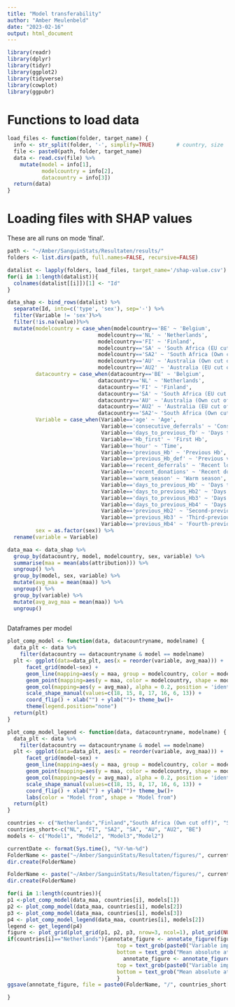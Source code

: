 ```yaml
---
title: "Model transferability"
author: "Amber Meulenbeld"
date: "2023-02-16"
output: html_document
---
```


```r
library(readr)
library(dplyr)
library(tidyr)
library(ggplot2)
library(tidyverse)
library(cowplot)
library(ggpubr)
```

# Functions to load data 
```r
load_files <- function(folder, target_name) {
  info <- str_split(folder, '-', simplify=TRUE)       # country, size
  file <- paste0(path, folder, target_name)
  data <- read.csv(file) %>%
    mutate(model = info[1],
           modelcountry = info[2],
           datacountry = info[3])
  return(data)
}
```

# Loading files with SHAP values
These are all runs on mode 'final'.

```r
path <- "~/Amber/SanguinStats/Resultaten/results/"
folders <- list.dirs(path, full.names=FALSE, recursive=FALSE)

datalist <- lapply(folders, load_files, target_name='/shap-value.csv')
for(i in 1:length(datalist)){
  colnames(datalist[[i]])[1] <- "Id"
}

data_shap <- bind_rows(datalist) %>%
  separate(Id, into=c('type', 'sex'), sep='-') %>%
  filter(Variable != 'sex')%>%
  filter(!is.na(value))%>%
  mutate(modelcountry = case_when(modelcountry=='BE' ~ 'Belgium',
                             modelcountry=='NL' ~ 'Netherlands',
                             modelcountry=='FI' ~ 'Finland',
                             modelcountry=='SA' ~ 'South Africa (EU cut off)',
                             modelcountry=='SA2' ~ 'South Africa (Own cut off)',
                             modelcountry=='AU' ~ 'Australia (Own cut off)', 
                             modelcountry=='AU2' ~ 'Australia (EU cut off)'),
         datacountry = case_when(datacountry=='BE' ~ 'Belgium',
                             datacountry=='NL' ~ 'Netherlands',
                             datacountry=='FI' ~ 'Finland',
                             datacountry=='SA' ~ 'South Africa (EU cut off)',
                             datacountry=='AU' ~ 'Australia (Own cut off)',
                             datacountry=='AU2' ~ 'Australia (EU cut off)',
                             datacountry=='SA2'~ 'South Africa (Own cut off)'),
         Variable = case_when(Variable=='age' ~ 'Age',
                              Variable=='consecutive_deferrals' ~ 'Consecutive deferrals',
                              Variable=='days_to_previous_fb' ~ 'Days to previous whole blood donation',
                              Variable=='Hb_first' ~ 'First Hb',
                              Variable=='hour' ~ 'Time',
                              Variable=='previous_Hb' ~ 'Previous Hb',
                              Variable=='previous_Hb_def' ~ 'Previous visit low Hb',
                              Variable=='recent_deferrals' ~ 'Recent low Hb',
                              Variable=='recent_donations' ~ 'Recent donations',
                              Variable=='warm_season' ~ 'Warm season',
                              Variable=='days_to_previous_Hb' ~ 'Days to previous Hb measurement',
                              Variable=='days_to_previous_Hb2' ~ 'Days to second-previous Hb measurement',
                              Variable=='days_to_previous_Hb3' ~ 'Days to third-previous Hb measurement',
                              Variable=='days_to_previous_Hb4' ~ 'Days to fourth-previous Hb measurement',
                              Variable=='previous_Hb2' ~ 'Second-previous Hb',
                              Variable=='previous_Hb3' ~ 'Third-previous Hb',
                              Variable=='previous_Hb4' ~ 'Fourth-previous Hb'),
         sex = as.factor(sex)) %>%
  rename(variable = Variable)  

data_maa <- data_shap %>%
  group_by(datacountry, model, modelcountry, sex, variable) %>%
  summarise(maa = mean(abs(attribution))) %>%
  ungroup() %>%
  group_by(model, sex, variable) %>%
  mutate(avg_maa = mean(maa)) %>%
  ungroup() %>%
  group_by(variable) %>%
  mutate(avg_avg_maa = mean(maa)) %>%
  ungroup()
  
```

Dataframes per model

```r
plot_comp_model <- function(data, datacountryname, modelname) {
  data_plt <- data %>%
    filter(datacountry == datacountryname & model == modelname)
  plt <- ggplot(data=data_plt, aes(x = reorder(variable, avg_maa))) +
      facet_grid(model~sex) +
      geom_line(mapping=aes(y = maa, group = modelcountry, color = modelcountry), size = 1) +
      geom_point(mapping=aes(y = maa, color = modelcountry, shape = modelcountry), size = 2) +
      geom_col(mapping=aes(y = avg_maa), alpha = 0.2, position = 'identity') +
      scale_shape_manual(values=c(18, 15, 8, 17, 16, 6, 13)) +
      coord_flip() + xlab("") + ylab("")+ theme_bw()+
      theme(legend.position="none") 
  return(plt)
}

plot_comp_model_legend <- function(data, datacountryname, modelname) {
  data_plt <- data %>%
    filter(datacountry == datacountryname & model == modelname)
  plt <- ggplot(data=data_plt, aes(x = reorder(variable, avg_maa))) +
      facet_grid(model~sex) +
      geom_line(mapping=aes(y = maa, group = modelcountry, color = modelcountry), size = 1) +
      geom_point(mapping=aes(y = maa, color = modelcountry, shape = modelcountry), size = 2) +
      geom_col(mapping=aes(y = avg_maa), alpha = 0.2, position = 'identity') +
      scale_shape_manual(values=c(18, 15, 8, 17, 16, 6, 13)) +
      coord_flip() + xlab("") + ylab("")+ theme_bw()+
      labs(color = "Model from", shape = "Model from")
  return(plt)
}

```

```r
countries <- c("Netherlands","Finland","South Africa (Own cut off)", "South Africa (EU cut off)","Australia (Own cut off)", "Australia (EU cut off)", "Belgium")
countries_short<-c("NL", "FI", "SA2", "SA", "AU", "AU2", "BE")
models <- c("Model1", "Model2", "Model3","Model2")
```

```r
currentDate <- format(Sys.time(), "%Y-%m-%d")
FolderName <- paste("~/Amber/SanguinStats/Resultaten/figures/", currentDate,sep="")
dir.create(FolderName)

FolderName <- paste("~/Amber/SanguinStats/Resultaten/figures/", currentDate,"/SHAP",sep="")
dir.create(FolderName)

for(i in 1:length(countries)){
p1 <-plot_comp_model(data_maa, countries[i], models[1])
p2 <- plot_comp_model(data_maa, countries[i], models[2])
p3 <- plot_comp_model(data_maa, countries[i], models[3])
p4 <- plot_comp_model_legend(data_maa, countries[i], models[2])
legend <- get_legend(p4)
figure <- plot_grid(plot_grid(p1, p2, p3, nrow=3, ncol=1), plot_grid(NULL, legend, NULL, nrow=3, ncol=1), rel_widths=c(1, 0.2))
if(countries[i]=="Netherlands"){annotate_figure <- annotate_figure(figure, 
                                   top = text_grob(paste0("Variable importance, data from the ", countries[i]), color = "black", size = 14),
                                   bottom = text_grob("Mean absolute attribution", color = "black", size = 12))} else{
                                     annotate_figure <- annotate_figure(figure, 
                                   top = text_grob(paste0("Variable importance, data from ", countries[i]), color = "black", size = 14),
                                   bottom = text_grob("Mean absolute attribution", color = "black", size = 12))
                                   }
ggsave(annotate_figure, file = paste0(FolderName, "/", countries_short[i], "_shap.jpg"), height = 9, width = 13)

}

```
